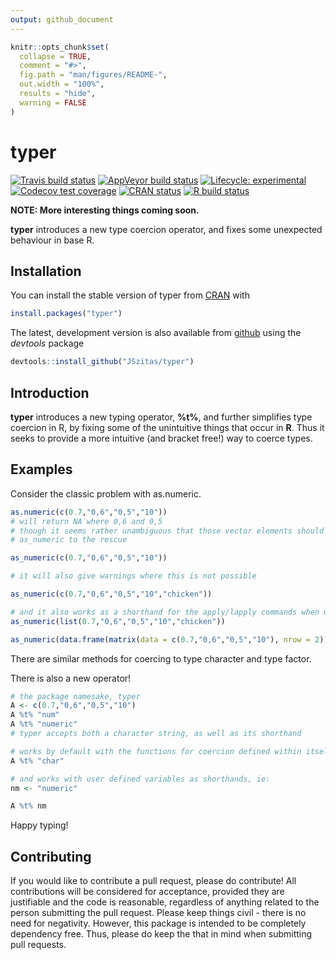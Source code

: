 ```yaml
---
output: github_document
---
```


<!-- README.md is generated from README.Rmd. Please edit that file -->

```r
knitr::opts_chunk$set(
  collapse = TRUE,
  comment = "#>",
  fig.path = "man/figures/README-",
  out.width = "100%",
  results = "hide",
  warning = FALSE
)
```
# typer

<!-- badges: start -->
[![Travis build status](https://travis-ci.org/JSzitas/typer.svg?branch=master)](https://travis-ci.org/JSzitas/typer)
[![AppVeyor build status](https://ci.appveyor.com/api/projects/status/github/JSzitas/typer?branch=master&svg=true)](https://ci.appveyor.com/project/JSzitas/typer)
[![Lifecycle: experimental](https://img.shields.io/badge/lifecycle-experimental-orange.svg)](https://www.tidyverse.org/lifecycle/#experimental)
[![Codecov test coverage](https://codecov.io/gh/JSzitas/typer/branch/master/graph/badge.svg)](https://codecov.io/gh/JSzitas/typer?branch=master)
[![CRAN status](https://www.r-pkg.org/badges/version/typer)](https://CRAN.R-project.org/package=typer)
[![R build status](https://github.com/JSzitas/typer/workflows/R-CMD-check/badge.svg)](https://github.com/JSzitas/typer/actions)
<!-- badges: end -->


**NOTE: More interesting things coming soon.**



**typer** introduces a new type coercion operator, and fixes some unexpected behaviour in base R. 

## Installation

You can install the stable version of typer from [CRAN](https://CRAN.R-project.org) with 
``` r
install.packages("typer")
```
The latest, development version is also available from [github](https://github.com/JSzitas/typer) using the *devtools* package

``` r
devtools::install_github("JSzitas/typer")
```

## Introduction

**typer** introduces a new typing operator, **%t%**, and further simplifies type coercion in R, by fixing some of the unintuitive things that occur in **R**. Thus it seeks to provide a more intuitive (and bracket free!) way to coerce types. 

## Examples 
Consider the classic problem with as.numeric. 
````r
as.numeric(c(0.7,"0,6","0,5","10"))
# will return NA where 0,6 and 0,5
# though it seems rather unambiguous that those vector elements should be coerced to type numeric
# as_numeric to the rescue

as_numeric(c(0.7,"0,6","0,5","10"))

# it will also give warnings where this is not possible

as_numeric(c(0.7,"0,6","0,5","10","chicken"))

# and it also works as a shorthand for the apply/lapply commands when used with matrices / data.frames / data.tables / lists
as_numeric(list(0.7,"0,6","0,5","10","chicken"))

as_numeric(data.frame(matrix(data = c(0.7,"0,6","0,5","10"), nrow = 2)))

````
There are similar methods for coercing to type character and type factor. 

There is also a new operator! 
````r
# the package namesake, typer
A <- c(0.7,"0,6","0,5","10")
A %t% "num"
A %t% "numeric"
# typer accepts both a character string, as well as its shorthand

# works by default with the functions for coercion defined within itself (where possible)
A %t% "char"

# and works with user defined variables as shorthands, ie: 
nm <- "numeric"

A %t% nm

````
Happy typing! 

## Contributing

If you would like to contribute a pull request, please do contribute! All contributions will be considered for acceptance, provided they are justifiable and the code is reasonable, regardless of anything related to the person submitting the pull request. Please keep things civil - there is no need for negativity. However, this package is intended to be completely dependency free. Thus, please do keep the that in mind when submitting pull requests. 
